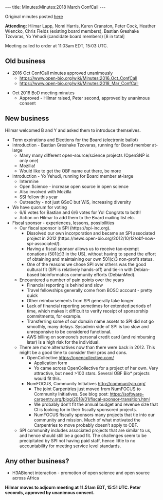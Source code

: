 ---
title: Minutes:Minutes:2018 March ConfCall
---

Original minutes posted [https://docs.google.com/document/d/1UA1jW1_JtsvKBkGn-I_bBFuSTY4NExb2eqTOn59g82o/edit?usp=sharing here]

'''Attending:''' Hilmar Lapp, Nomi Harris, Karen Cranston, Peter Cock, Heather Wiencko, Chris Fields (existing board members), Bastian Greshake Tzovaras, Yo Yehudi (candidate board members) [8 in total]

Meeting called to order at 11.03am EDT, 15:03 UTC.

== Old business ==

* 2016 Oct ConfCall minutes approved unanimously
** https://www.open-bio.org/wiki/Minutes:2016_Oct_ConfCall
** https://www.open-bio.org/wiki/Minutes:2018_Mar_ConfCall

* Oct 2016 BoD meeting minutes
** Approved - Hilmar raised, Peter second, approved by unanimous consent

== New business ==

Hilmar welcomed B and Y and asked them to introduce themselves.

* Term expirations and Elections for the Board (electronic ballot)
* Introduction - Bastian Greshake Tzovaras, running for Board member at-large
** Many many different open-source/science projects (OpenSNP is only one)
** Mozilla!
** Would like to get the OBF name out there, be more 
* Introduction - Yo Yehudi, running for Board member at-large
** Intermine
** Open Science - increase open source in open science
** Also involved with Mozilla
** SSI fellow this year
** Outreachy - not just GSoC but WiS, increasing diversity
* We have quorum for voting
** 6/6 votes for Bastian and 6/6 votes for Yo!  Congrats to both!  
** Action on Hilmar to add them to the Board mailing list etc.
* Fiscal sponsor - experiences, lessons, possibilities
** Our fiscal sponsor is SPI (https://spi-inc.org).
*** Dissolved our own incorporation and became an SPI associated project in 2012 (https://news.open-bio.org/2012/10/12/obf-now-spi-associated/).
*** Having a fiscal sponsor allows us to receive tax-exempt donations (501(c)3 in the US), without having to spend the effort of obtaining and maintaining our own 501(c)3 non-profit status.
*** One of the reasons we chose SPI over others was the good cultural fit (SPI is relatively hands-off) and tie-in with Debian-based bioinformatics community efforts (DebianMed). 
** Encountered a number of pain points over the years
*** Financial reporting is behind and slow
*** Travel fellowships generally come from BOSC account - pretty quick
*** Other reimbursements from SPI generally take longer
*** Lack of financial reporting sometimes for extended periods of time, which makes it difficult to verify receipt of sponsorship commitments, for example.
*** Transferring some of our domain name assets to SPI did not go smoothly, many delays. Sysadmin side of SPI is too slow and unresponsive to be considered functional.
*** AWS billing on someone’s personal credit card (and reimbursing later) is a high risk for the individual.
** There are more alternatives now than there were back in 2012. This might be a good time to consider their pros and cons.
*** OpenCollective https://opencollective.com/
**** Application form
**** Yo came across OpenCollective for a project of her own. Very attractive, but need >100 stars. Several OBF Bio* projects would fit this.
*** NumFOCUS, Community Initiatives http://communityin.org/
**** The joint Carpentries just moved from NumFOCUS to Community Initiatives. See blog post: https://software-carpentry.org/blog/2018/01/fiscal-sponsor-transition.html
**** We probably don’t fit the annual budget and revenue size that CI is looking for in their fiscally sponsored projects.
**** NumFOCUS fiscally sponsors many projects that tie into our community and mission. Much of what motivated the Carpentries to move probably doesn’t apply to OBF.
** SPI community includes associated projects that are similar to us, and hence should still be a good fit. The challenges seem to be precipitated by SPI not having paid staff, hence little to no accountability for meeting service level standards.

== Any other business? == 

* H3ABionet interaction - promotion of open science and open source across Africa

'''Hilmar moves to adjourn meeting at 11.51am EDT, 15:51 UTC. Peter seconds, approved by unanimous consent.'''